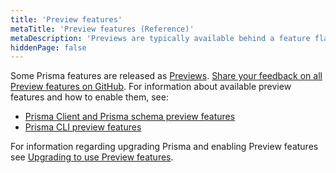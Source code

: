 ```yaml
---
title: 'Preview features'
metaTitle: 'Preview features (Reference)'
metaDescription: 'Previews are typically available behind a feature flag or require some form of opt-in.'
hiddenPage: false
---
```


<TopBlock>

Some Prisma features are released as [Previews](/about/prisma/releases#preview). [Share your feedback on all Preview features on GitHub](https://github.com/prisma/prisma/issues/3108). For information about available preview features and how to enable them, see:

- [Prisma Client and Prisma schema preview features](client-preview-features)
- [Prisma CLI preview features](cli-preview-features)

For information regarding upgrading Prisma and enabling Preview features see [Upgrading to use Preview features](/orm/more/upgrade-guides/upgrading-to-use-preview-features).

</TopBlock>
